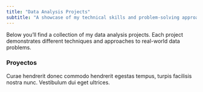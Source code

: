 ```yaml
---
title: "Data Analysis Projects"
subtitle: "A showcase of my technical skills and problem-solving approach"
---
```


Below you'll find a collection of my data analysis projects. Each project demonstrates different techniques and approaches to real-world data problems.

### Proyectos

Curae hendrerit donec commodo hendrerit egestas tempus, turpis facilisis nostra nunc. Vestibulum dui eget ultrices.
